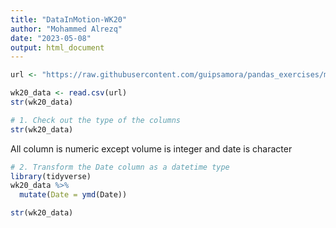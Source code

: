 ```yaml
---
title: "DataInMotion-WK20"
author: "Mohammed Alrezq"
date: "2023-05-08"
output: html_document
---
```



```r
url <- "https://raw.githubusercontent.com/guipsamora/pandas_exercises/master/09_Time_Series/Apple_Stock/appl_1980_2014.csv"

wk20_data <- read.csv(url)
str(wk20_data)
```


```r
# 1. Check out the type of the columns
str(wk20_data)
```

All column is numeric except volume is integer and date is character 

```r
# 2. Transform the Date column as a datetime type
library(tidyverse)
wk20_data %>% 
  mutate(Date = ymd(Date))

str(wk20_data)
```

```r

```


